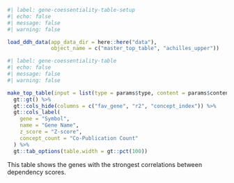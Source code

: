 ```r
#| label: gene-coessentiality-table-setup
#| echo: false
#| message: false
#| warning: false

load_ddh_data(app_data_dir = here::here("data"),
              object_name = c("master_top_table", "achilles_upper"))

```

```r
#| label: gene-coessentiality-table
#| echo: false
#| message: false
#| warning: false

make_top_table(input = list(type = params$type, content = params$content)) %>% 
  gt::gt() %>% 
  gt::cols_hide(columns = c("fav_gene", "r2", "concept_index")) %>% 
  gt::cols_label(
    gene = "Symbol", 
    name = "Gene Name", 
    z_score = "Z-score", 
    concept_count = "Co-Publication Count"
  ) %>% 
  gt::tab_options(table.width = gt::pct(100))

```
  
This table shows the genes with the strongest correlations between dependency scores.  